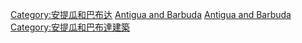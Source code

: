 [[Category:安提瓜和巴布达|Category:安提瓜和巴布达]]
[[Category:加勒比地區各國建築物|Antigua and Barbuda]]
[[Category:北美洲各国建筑物|Antigua and Barbuda]]
[[Category:安提瓜和巴布達建築|Category:安提瓜和巴布達建築]]